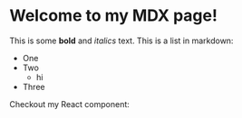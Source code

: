 # Welcome to my MDX page!

This is some **bold** and _italics_ text.
This is a list in markdown:

- One
- Two
  - hi
- Three

Checkout my React component:
